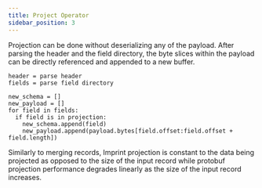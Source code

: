 ```yaml
---
title: Project Operator
sidebar_position: 3
---
```


Projection can be done without deserializing any of the payload. After
parsing the header and the field directory, the byte slices within the
payload can be directly referenced and appended to a new buffer.

```
header = parse header
fields = parse field directory

new_schema = []
new_payload = []
for field in fields:
  if field is in projection:
    new_schema.append(field)
    new_payload.append(payload.bytes[field.offset:field.offset + field.length])
```

Similarly to merging records, Imprint projection is constant to the data being
projected as opposed to the size of the input record while protobuf projection
performance degrades linearly as the size of the input record increases.